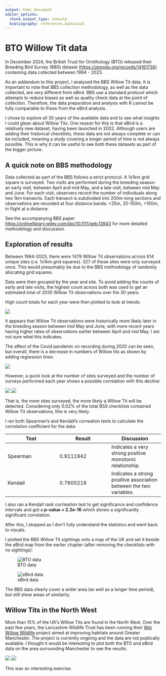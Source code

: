```yaml
---
output: html_document
editor_options: 
  chunk_output_type: console
  bibliography: references.bibvisual
---
```


# BTO Willow Tit data

In December 2024, the British Trust for Ornithology (BTO) released their Breeding Bird Survey (BBS) dataset (<https://zenodo.org/records/14161736>) containing data collected between 1994 - 2023.

As an addendum to this project, I analysed the BBS Willow Tit data. It is important to note that BBS collection methodology, as well as the data collected, are very different from eBird. BBS use a standard protocol which attempts to reduce biases as well as quality check data at the point of collection. Therefore, the data preparation and analysis with R cannot be fully comparable to those from the eBird analysis.

I chose to explore all 30 years of the available data and to see what insights I could glean about Willow Tits. One reason for this is that eBird is a relatively new dataset, having been launched in 2002. Although users are adding their historical checklists, these data are not always complete or can be included, meaning a study covering a longer period of time is not always possible. This is why it can be useful to see both these datasets as part of the bigger picture.

## A quick note on BBS methodology

Data collected as part of the BBS follows a strict protocol. A 1x1km grid square is surveyed. Two visits are performed during the breeding season: an early visit, between April and mid May, and a late visit, between mid May and June. For each visit, observers record the number of individuals along two 1km transects. Each transect is subdivided into 200m-long sections and observations are recorded at four distance bands: \<25m, 25-100m, \>100m, in flight at a distance.

See the accompanying BBS paper <https://onlinelibrary.wiley.com/doi/10.1111/geb.13943> for more detailed methodology and discussion.

## Exploration of results

Between 1994-2023, there were 1479 Willow Tit observations across 614 unique sites (i.e. 1x1km grid squares). 327 of these sites were only surveyed once. This would presumably be due to the BBS methodology of randomly allocating grid squares.

Data were then grouped by the year and site. To avoid adding the counts of early and late visits, the highest count across both was used to get an estimated total of 2035 Willow Tit observations over the 30 years.

High count totals for each year were then plotted to look at trends:

![](figures/WT_Highcounts_per_year_bargraph.png)

It appears that Willow Tit observations were historically more likely later in the breeding season between mid May and June, with more recent years having higher rates of observations earlier between April and mid May. I am not sure what this indicates.

The affect of the Covid pandemic on recording during 2020 can be seen, but overall, there is a decrease in numbers of Willow tits as shown by adding regression lines:

![](figures/WT_highcounts_regressionline.png)

However, a quick look at the number of sites surveyed and the number of surveys performed each year shows a possible correlation with this decline:

![](figures/BBS_Sites_per_year.png) ![](figures/BBSurveys_per_year.png)

That is, the more sites surveyed, the more likely a Willow Tit will be detected. Considering only 0.02% of the total BSS checklists contained Willow Tit observations, this is very likely.

I ran both Spearman's and Kendall's correation tests to calculate the correlation coefficient for the data:

| Test | Result | Discussion |
|------------------------|------------------------|------------------------|
| Spearman | 0.9111942 | Indicates a very strong positive monotonic relationship. |
| Kendall | 0.7600216 | Indicates a strong positive association between the two variables. |

I also ran a Kendall rank corrleation test to get significance and confidence intervals and got a **p-value \< 2.2e-16** which shows a significantly significant correlation.

After this, I stopped as I don't fully understand the statistics and went back to visuals.

I plotted the BBS Willow Tit sightings onto a map of the UK and set it beside the eBird map from the earlier chapter (after removing the checklists with no sightings):

::: {#fig-Obsmaps layout-ncol="2"}
![BTO data](figures/BTO_BSS_WTcount2.png)

![eBird data](figures/eBird_WT_sightings2.png)
:::

The BBS data clearly cover a wider area (as well as a longer time period), but still show areas of similarity.

## Willow Tits in the North West

More than 15% of the UK's Willow Tits are found in the North West. Over the past few years, the Lancashire Wildlife Trust has been running their [Wet Willow Wildlife](https://www.lancswt.org.uk/wet-willow-wildlife) project aimed at improving habitats around Greater Manchester. The project is currently ongoing and the data are not publically available. I thought it would be interesting to plot both the BTO and eBird data on the area surrounding Manchester to see the results.

![](figures/BTO_BSS_WTcountManchester.png) ![](figures/eBird_WTcounts_Manchester.png)

This was an interesting exercise.
